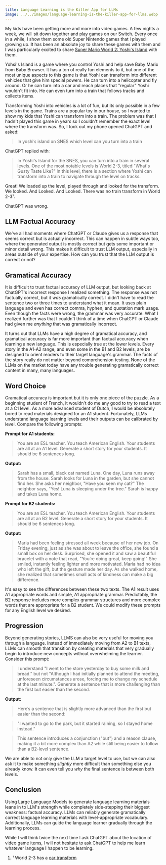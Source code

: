 ```yaml
---
title: Language Learning is the Killer App for LLMs
image: ../../images/language-learning-is-the-killer-app-for-llms.webp
---
```


My kids have been getting more and more into video games. A few nights a week, we will sit down together and play games on our Switch. Every once in a while, I show them some old Super Nintendo games that I played growing up. It has been an absolute joy to share these games with them and I was particularly excited to share [Super Mario World 2: Yoshi's Island](https://en.wikipedia.org/wiki/Yoshi%27s_Island) with them.

Yohsi's Island is a game where you control Yoshi and help save Baby Mario from Baby Browser. It has a ton of really fun elements to it, but one of the most unique aspects to this game is that Yoshi can transform into different vehicles that give him special powers. He can turn into a helicopter and fly around. Or he can turn into a car and reach places that "regular" Yoshi wouldn't fit into. He can even turn into a train that follows tracks and collects items.

Transforming Yoshi into vehicles is a lot of fun, but its only possible in a few levels in the game. Trains are a popular toy in our house, so I wanted to show my kids that Yoshi can transform into a train. The problem was that I hadn't played this game in years so I couldn't remember the exact level where the transform was. So, I took out my phone opened ChatGPT and asked:

> In yoshi’s island on SNES which level can you turn into a train

ChatGPT replied with:

> In Yoshi's Island for the SNES, you can turn into a train in several levels. One of the most notable levels is World 2-3, titled "What's Gusty Taste Like?" In this level, there is a section where Yoshi can transform into a train to navigate through the level on tracks.

Great! We loaded up the level, played through and looked for the transform. We looked. And Looked. And Looked. There was no train transform in World 2-3¹. 

ChatGPT was wrong.

## LLM Factual Accuracy

We've all had moments where ChatGPT or Claude gives us a response that seems correct but is actually incorrect. This can happen in subtle ways too, where the generated output is mostly correct but gets some important or minor detail wrong. This makes it difficult to trust LLM output, especially in areas outside of your expertise. How can you trust that the LLM output is correct or not?

## Gramatical Accuracy

It is difficult to trust factual accuracy of LLM output, but looking back at ChatGPT's incorrect response I realized something. The response was not factually correct, but it _was_ gramatically correct. I didn't have to read the sentence two or three times to understand what it mean. It uses plain language and even has correct comma, hyphen, and quotation mark usage. Even though the facts were wrong, the grammar was very accurate. What I realized further was that I couldn't think of a time when ChatGPT or Claude had given me _anything_ that was gramatically incorrect.  

It turns out that LLMs have a high degree of gramatical accuracy, and gramatical accuracy is far more important than factual accuracy when learning a new language. This is especially true at the lower levels. Every story in the A1-A2 range, and even some in the B1 and B2 levels, are be designed to orient readers to their target language's grammar. The facts of the story really do not matter beyond comprehension testing. None of the LLMs on the market today have any trouble generating gramatically correct content in many, many languages.

## Word Choice

Gramatical accuracy is important but it is only one piece of the puzzle. As a beginning student of French, it wouldn't do me any good to try to read a text at a C1 level. As a more advanced student of Dutch, I would be absolutely bored to read materials designed for an A1 student. Fortunately, LLMs understand language learning levels and their outputs can be calibrated by level. Compare the following prompts:


**Prompt for A1 students:**
> You are an ESL teacher. You teach American English. Your students are all at an A1 level. Generate a short story for your students. It should be 6 sentences long.


**Output:**
> Sarah has a small, black cat named Luna. One day, Luna runs away from the house. Sarah looks for Luna in the garden, but she cannot find her. She asks her neighbor, "Have you seen my cat?" The neighbor says, "Yes! Luna is sleeping under the tree." Sarah is happy and takes Luna home.


**Prompt for B2 students:**
> You are an ESL teacher. You teach American English. Your students are all at an B2 level. Generate a short story for your students. It should be 6 sentences long.


**Output:**
> Maria had been feeling stressed all week because of her new job. On Friday evening, just as she was about to leave the office, she found a small box on her desk. Surprised, she opened it and saw a beautiful bracelet with a note that read, "You’re doing great, keep going!" She smiled, instantly feeling lighter and more motivated. Maria had no idea who left the gift, but the gesture made her day. As she walked home, she realized that sometimes small acts of kindness can make a big difference.

It's easy to see the differences between these two texts. The A1 result uses A1 appropriate words and simple, A1 appropriate grammar. Predictably, the B2 response includes more complex grammar structures and more complex words that are appropriate for a B2 student. We could modify these prompts for any English level we desired. 

## Progression

Beyond generating stories, LLMS can also be very useful for moving you through a language. Instead of immediately moving from A2 to B1 texts, LLMs can smooth that transition by creating materials that very gradually begin to introduce new concepts without overwhelming the learner. Consider this prompt:

> I understand "I went to the store yesterday to buy some milk and bread." but not "Although I had initially planned to attend the meeting, unforeseen circumstances arose, forcing me to change my schedule at the last minute.". Generate a sentence that is more challenging than the first but easier than the second.

**Output:**
> Here’s a sentence that is slightly more advanced than the first but easier than the second:

> "I wanted to go to the park, but it started raining, so I stayed home instead."

> This sentence introduces a conjunction ("but") and a reason clause, making it a bit more complex than A2 while still being easier to follow than a B2-level sentence.

We are able to not only give the LLM a target level to use, but we can also ask it to make something _slightly_ more difficult than something else you already know. It can even tell you _why_ the final sentence is between both levels.

## Conclusion

Using Large Language Models to generate language learning materials leans in to LLM's strength while completely side-stepping their biggest weakness: factual accuracy. LLMs can reliably generate gramatically correct language learning materials with level-appropriate vocabulary. Additionally, LLMs can guide the language learner gradually through the learning process.

While I will think twice the next time I ask ChatGPT about the location of video game items, I will not hesitate to ask ChatGPT to help me learn whatever language I happen to be learning.


<ol class="text-slate-400 text-xs m-0 p-0">
  <li class="list-none p-0">¹ World 2-3 has a <a class="text-inherit" href="https://mario.fandom.com/wiki/Car_(form)" target="_BLANK">car transform</a></li>
</ol>